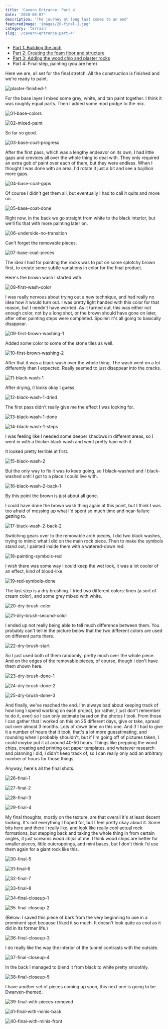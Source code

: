 ```yaml
---
title: 'Cavern Entrance: Part 4'
date: '2020-08-07'
description: 'The journey at long last comes to an end'
featuredImage: 'images/26-final-1.jpg'
category: 'terrain'
slug: '/cavern-entrance-part-4'
---
```


- [Part 1: Building the arch](../cavern-entrance-part-1/)
- [Part 2: Creating the foam floor and structure](../cavern-entrance-part-2/)
- [Part 3: Adding the wood chip and plaster rocks](../cavern-entrance-part-3/)
- Part 4: Final step, painting (you are here)

Here we are, all set for the final stretch. All the construction is finished and we're ready to paint.

![plaster-finished-1](images/plaster-finished-1.jpg)

For the base layer I mixed some grey, white, and tan paint together. I think it was roughly equal parts. Then I added some mod podge to the mix.

![01-base-colors](images/01-base-colors.jpg)

![02-mixed-paint](images/02-mixed-paint.jpg)

So far so good.

![03-base-coat-progress](images/03-base-coat-progress.jpg)

After the first pass, which was a lengthy endeavor on its own, I had little gaps and crevices all over the whole thing to deal with. They only required an extra gob of paint over each of them, but they were endless. When I thought I was done with an area, I'd rotate it just a bit and see a bajillion more gaps.

![04-base-coat-gaps](images/04-base-coat-gaps.jpg)

Of course I didn't get them all, but eventually I had to call it quits and move on.

![05-base-coat-done](images/05-base-coat-done.jpg)

Right now, in the back we go straight from white to the black interior, but we'll fix that with more painting later on.

![06-underside-no-transition](images/06-underside-no-transition.jpg)

Can't forget the removable pieces.

![07-base-coat-pieces](images/07-base-coat-pieces.jpg)

The idea I had for painting the rocks was to put on some splotchy brown first, to create some subtle variations in color for the final product.

Here's the brown wash I started with.

![08-first-wash-color](images/08-first-wash-color.jpg)

I was really nervous about trying out a new technique, and had really no idea how it would turn out. I was pretty light handed with this color for that reason, but I needn't have worried. As it turned out, this was either not enough color, not by a long shot, or the brown should have gone on later, after other painting steps were completed. Spoiler: it's all going to basically disappear.

![09-first-brown-washing-1](images/09-first-brown-washing-1.jpg)

Added some color to some of the stone tiles as well.

![10-first-brown-washing-2](images/10-first-brown-washing-2.jpg)

After that it was a black wash over the whole thing. The wash went on a lot differently than I expected. Really seemed to just disappear into the cracks.

![11-black-wash-1](images/11-black-wash-1.jpg)

After drying, it looks okay I guess.

![12-black-wash-1-dried](images/12-black-wash-1-dried.jpg)

The first pass didn't really give me the effect I was looking for.

![13-black-wash-1-done](images/13-black-wash-1-done.jpg)

![14-black-wash-1-steps](images/14-black-wash-1-steps.jpg)

I was feeling like I needed some deeper shadows in different areas, so I went in with a thicker black wash and went pretty ham with it.

It looked pretty terrible at first.

![15-black-wash-2](images/15-black-wash-2.jpg)

But the only way to fix it was to keep going, so I black-washed and I black-washed until I got to a place I could live with.

![16-black-wash-2-back-1](images/16-black-wash-2-back-1.jpg)

By this point the brown is just about all gone.

I could have done the brown wash thing again at this point, but I think I was too afraid of messing up what I'd spent so much time and near-failure getting to.

![17-black-wash-2-back-2](images/17-black-wash-2-back-2.jpg)

Switching gears over to the removable arch pieces, I did two black washes, trying to mimic what I did on the main rock piece. Then to make the symbols stand out, I painted inside them with a watered-down red.

![18-painting-symbols-red](images/18-painting-symbols-red.jpg)

I wish there was some way I could keep the wet look, it was a lot cooler of an effect, kind of blood-like.

![19-red-symbols-done](images/19-red-symbols-done.jpg)

The last step is a dry brushing. I tried two different colors: linen (a sort of cream color), and some grey mixed with white.

![20-dry-brush-color](images/20-dry-brush-color.jpg)

![21-dry-brush-second-color](images/21-dry-brush-second-color.jpg)

I ended up not really being able to tell much difference between them. You probably can't tell in the picture below that the two different colors are used on different parts there.

![22-dry-brush-start](images/22-dry-brush-start.jpg)

So I just used both of them randomly, pretty much over the whole piece. And on the edges of the removable pieces, of course, though I don't have them shown here.

![23-dry-brush-done-1](images/23-dry-brush-done-1.jpg)

![24-dry-brush-done-2](images/24-dry-brush-done-2.jpg)

![25-dry-brush-done-3](images/25-dry-brush-done-3.jpg)

And finally, we've reached the end. I'm always bad about keeping track of how long I spend working on each project, (or rather, I just don't remember to do it, ever) so I can only estimate based on the photos I took. From those I can gather that I worked on this on 25 different days, give or take, spread out over almost 3 months. Lots of down time on this one. And if I had to give it a number of hours that it took, that's a lot more guesstimating, and rounding when I probably shouldn't, but if I'm going off of pictures taken, I could _maybe_ put it at around 40-50 hours. Things like prepping the wood chips, creating and printing out paper templates, and whatever research and planning I did, I didn't keep track of, so I can really only add an arbitrary number of hours for those things.

Anyway, here's all the final shots.

![26-final-1](images/26-final-1.jpg)

![27-final-2](images/27-final-2.jpg)

![28-final-3](images/28-final-3.jpg)

![29-final-4](images/29-final-4.jpg)

My final thoughts, mostly on the texture, are that overall it's at least decent looking. It's not everything I hoped for, but I feel pretty okay about it. Some bits here and there I really like, and look like really cool actual rock formations, but stepping back and taking the whole thing in from certain angles, it just screams _wood chips_ at me. I think wood chips are better for smaller pieces, little outcroppings, and mini bases, but I don't think I'd use them again for a giant rock like this.

![30-final-5](images/30-final-5.jpg)

![31-final-6](images/31-final-6.jpg)

![32-final-7](images/32-final-7.jpg)

![33-final-8](images/33-final-8.jpg)

![34-final-closeup-1](images/34-final-closeup-1.jpg)

![35-final-closeup-2](images/35-final-closeup-2.jpg)

(Below: I saved this piece of bark from the very beginning to use in a prominent spot because I liked it so much. It doesn't look quite as cool as it did in its former life.)

![36-final-closeup-3](images/36-final-closeup-3.jpg)

I do really like the way the interior of the tunnel contrasts with the outside.

![37-final-closeup-4](images/37-final-closeup-4.jpg)

In the back I managed to blend it from black to white pretty smoothly.

![38-final-closeup-5](images/38-final-closeup-5.jpg)

I have another set of pieces coming up soon, this next one is going to be Dwarven-themed.

![39-final-with-pieces-removed](images/39-final-with-pieces-removed.jpg)

![41-final-with-minis-back](images/41-final-with-minis-back.jpg)

![40-final-with-minis-front](images/40-final-with-minis-front.jpg)
